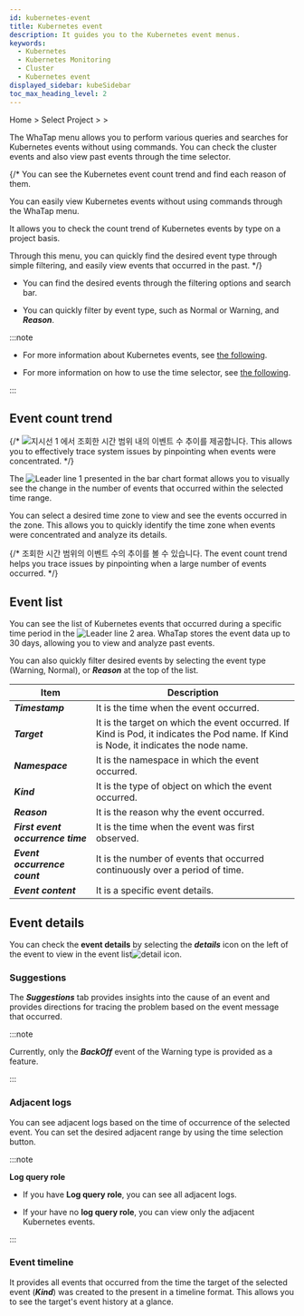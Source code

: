 ```yaml
---
id: kubernetes-event
title: Kubernetes event
description: It guides you to the Kubernetes event menus.
keywords:
  - Kubernetes
  - Kubernetes Monitoring
  - Cluster
  - Kubernetes event
displayed_sidebar: kubeSidebar
toc_max_heading_level: 2
---
```


Home &gt; Select Project &gt; <Cmdname sid="side_cluster" className="uitext" /> &gt; <Cmdname sid="side_kubeEventList" className="uitext" />

The WhaTap <Cmdname sid="side_kubeEventList" className="uitext" /> menu allows you to perform various queries and searches for Kubernetes events without using commands. You can check the cluster events and also view past events through the time selector. 

{/* 
You can see the Kubernetes event count trend and find each reason of them.

You can easily view Kubernetes events without using commands through the WhaTap <Cmdname sid="side_kubeEventList" className="uitext" /> menu. 

It allows you to check the count trend of Kubernetes events by type on a project basis. 

Through this menu, you can quickly find the desired event type through simple filtering, and easily view events that occurred in the past. */}

<ImgLang img='k8s-kuber-event.png' desc='Kubernetes event'/>

- You can find the desired events through the filtering options and search bar. 

- You can quickly filter by event type, such as <span class='k8s-normal'>Normal</span> or <span class='slow'>Warning</span>, and ***Reason***.

:::note 

- For more information about Kubernetes events, see [the following](https://kubernetes.io/docs/reference/kubernetes-api/cluster-resources/event-v1/#Event). 

- For more information on how to use the time selector, see [the following](usage-ui#timeselector).

:::

## Event count trend

{/* ![지시선 1](/img/number-01.png) <Cmdname sid="TTL06683" className="uitext" />에서 조회한 시간 범위 내의 이벤트 수 추이를 제공합니다. This allows you to effectively trace system issues by pinpointing when events were concentrated. */}

The ![Leader line 1](/img/number-01.png) <Cmdname sid="TTL06683" className="uitext" /> presented in the bar chart format allows you to visually see the change in the number of events that occurred within the selected time range. 

You can select a desired time zone to view and see the events occurred in the zone. This allows you to quickly identify the time zone when events were concentrated and analyze its details.

{/* 조회한 시간 범위의 이벤트 수의 추이를 볼 수 있습니다. The event count trend helps you trace issues by pinpointing when a large number of events occurred. */}

## Event list

You can see the list of Kubernetes events that occurred during a specific time period in the ![Leader line 2](/img/number-02.png) area. WhaTap stores the event data up to 30 days, allowing you to view and analyze past events. 

You can also quickly filter desired events by selecting the event type (<span class='slow'>Warning</span>, <span class='k8s-normal'>Normal</span>), or **_Reason_** at the top of the list.

| Item                              | Description                                                                                                                           |
| --------------------------------- | ------------------------------------------------------------------------------------------------------------------------------------- |
| **_Timestamp_**                   | It is the time when the event occurred.                                                                                               |
| **_Target_**                      | It is the target on which the event occurred. If Kind is Pod, it indicates the Pod name. If Kind is Node, it indicates the node name. |
| **_Namespace_**                   | It is the namespace in which the event occurred.                                                                                      |
| **_Kind_**                        | It is the type of object on which the event occurred.                                                                                 |
| **_Reason_**                      | It is the reason why the event occurred.                                                                                              |
| **_First event occurrence time_** | It is the time when the event was first observed.                                                                                     |
| **_Event occurrence count_**      | It is the number of events that occurred continuously over a period of time.                                                          |
| **_Event content_**               | It is a specific event details.                                                                                                       |

## Event details

You can check the **event details** by selecting the **_details_** icon on the left of the event to view in the event list![detail icon](/img/ico-detail-view.svg). 

<ImgLang img='k8s-kuber-event-details.png' desc='Kubernetes event detail'/>

### Suggestions

The **_Suggestions_** tab provides insights into the cause of an event and provides directions for tracing the problem based on the event message that occurred.

:::note 

Currently, only the **_BackOff_** event of the <span class='slow'>Warning</span> type is provided as a feature. 

:::

### Adjacent logs

You can see adjacent logs based on the time of occurrence of the selected event. You can set the desired adjacent range by using the time selection button.

:::note 

**Log query role**

- If you have **Log query role**, you can see all adjacent logs.

- If your have no **log query role**, you can view only the adjacent Kubernetes events.

:::

### Event timeline

It provides all events that occurred from the time the target of the selected event (**_Kind_**) was created to the present in a timeline format. This allows you to see the target's event history at a glance.
